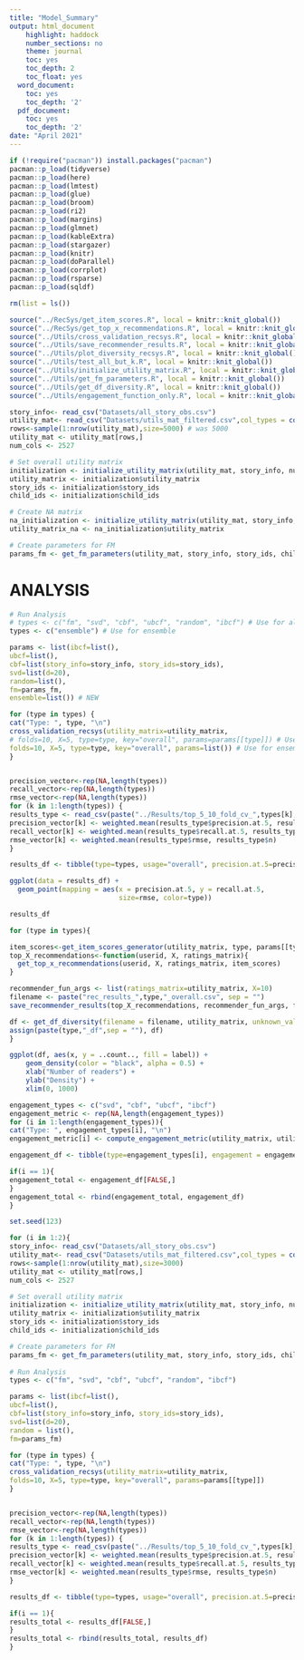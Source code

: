```yaml
---
title: "Model_Summary"
output: html_document
    highlight: haddock
    number_sections: no
    theme: journal
    toc: yes
    toc_depth: 2
    toc_float: yes
  word_document:
    toc: yes
    toc_depth: '2'
  pdf_document:
    toc: yes
    toc_depth: '2'
date: "April 2021"
---
```


```r
if (!require("pacman")) install.packages("pacman")
pacman::p_load(tidyverse)
pacman::p_load(here)
pacman::p_load(lmtest)
pacman::p_load(glue)
pacman::p_load(broom)
pacman::p_load(ri2)
pacman::p_load(margins)
pacman::p_load(glmnet) 
pacman::p_load(kableExtra)
pacman::p_load(stargazer)
pacman::p_load(knitr)
pacman::p_load(doParallel)
pacman::p_load(corrplot)
pacman::p_load(rsparse)
pacman::p_load(sqldf)

rm(list = ls())

source("../RecSys/get_item_scores.R", local = knitr::knit_global())
source("../RecSys/get_top_x_recommendations.R", local = knitr::knit_global())
source("../Utils/cross_validation_recsys.R", local = knitr::knit_global())
source("../Utils/save_recommender_results.R", local = knitr::knit_global())
source("../Utils/plot_diversity_recsys.R", local = knitr::knit_global())
source("../Utils/test_all_but_k.R", local = knitr::knit_global())
source("../Utils/initialize_utility_matrix.R", local = knitr::knit_global())
source("../Utils/get_fm_parameters.R", local = knitr::knit_global())
source("../Utils/get_df_diversity.R", local = knitr::knit_global())
source("../Utils/engagement_function_only.R", local = knitr::knit_global())
```

```r
story_info<- read_csv("Datasets/all_story_obs.csv")
utility_mat<- read_csv("Datasets/utils_mat_filtered.csv",col_types = cols(.default = col_double()))
rows<-sample(1:nrow(utility_mat),size=5000) # was 5000
utility_mat <- utility_mat[rows,]
num_cols <- 2527

# Set overall utility matrix
initialization <- initialize_utility_matrix(utility_mat, story_info, num_cols, fill_zero <- 0.0)
utility_matrix <- initialization$utility_matrix
story_ids <- initialization$story_ids
child_ids <- initialization$child_ids

# Create NA matrix
na_initialization <- initialize_utility_matrix(utility_mat, story_info, num_cols, fill_zero <- -999)
utility_matrix_na <- na_initialization$utility_matrix

# Create parameters for FM
params_fm <- get_fm_parameters(utility_mat, story_info, story_ids, child_ids)

```

# ANALYSIS

```r
# Run Analysis  
# types <- c("fm", "svd", "cbf", "ubcf", "random", "ibcf") # Use for all models except ensemble
types <- c("ensemble") # Use for ensemble

params <- list(ibcf=list(),
ubcf=list(),
cbf=list(story_info=story_info, story_ids=story_ids),
svd=list(d=20),
random=list(),
fm=params_fm,
ensemble=list()) # NEW

for (type in types) {
cat("Type: ", type, "\n")
cross_validation_recsys(utility_matrix=utility_matrix,
# folds=10, X=5, type=type, key="overall", params=params[[type]]) # Use for all models except ensemble
folds=10, X=5, type=type, key="overall", params=list()) # Use for ensemble
}


precision_vector<-rep(NA,length(types))
recall_vector<-rep(NA,length(types))
rmse_vector<-rep(NA,length(types))
for (k in 1:length(types)) {
results_type <- read_csv(paste("../Results/top_5_10_fold_cv_",types[k],"_overall.csv", sep = ""))
precision_vector[k] <- weighted.mean(results_type$precision.at.5, results_type$n)
recall_vector[k] <- weighted.mean(results_type$recall.at.5, results_type$n)
rmse_vector[k] <- weighted.mean(results_type$rmse, results_type$n)
}

results_df <- tibble(type=types, usage="overall", precision.at.5=precision_vector, recall.at.5=recall_vector, rmse=rmse_vector)

ggplot(data = results_df) + 
  geom_point(mapping = aes(x = precision.at.5, y = recall.at.5,
                           size=rmse, color=type))
```

```r
results_df
```

```r

for (type in types){

item_scores<-get_item_scores_generator(utility_matrix, type, params[[type]])
top_X_recommendations<-function(userid, X, ratings_matrix){
  get_top_x_recommendations(userid, X, ratings_matrix, item_scores)
}

recommender_fun_args <- list(ratings_matrix=utility_matrix, X=10)
filename <- paste("rec_results_",type,"_overall.csv", sep = "")
save_recommender_results(top_X_recommendations, recommender_fun_args, filename, full=TRUE)

df <- get_df_diversity(filename = filename, utility_matrix, unknown_value = 0.0)
assign(paste(type,"_df",sep = ""), df)
}

ggplot(df, aes(x, y = ..count.., fill = label)) +
    geom_density(color = "black", alpha = 0.5) +
    xlab("Number of readers") +
    ylab("Density") + 
    xlim(0, 1000)
```

```r
engagement_types <- c("svd", "cbf", "ubcf", "ibcf")
engagement_metric <- rep(NA,length(engagement_types))
for (i in 1:length(engagement_types)){
cat("Type: ", engagement_types[i], "\n")
engagement_metric[i] <- compute_engagement_metric(utility_matrix, utility_matrix_na, 1000, engagement_types[i])

engagement_df <- tibble(type=engagement_types[i], engagement = engagement_metric[i])

if(i == 1){
engagement_total <- engagement_df[FALSE,]
}
engagement_total <- rbind(engagement_total, engagement_df)
}
```


```r
set.seed(123)

for (i in 1:2){
story_info<- read_csv("Datasets/all_story_obs.csv")
utility_mat<- read_csv("Datasets/utils_mat_filtered.csv",col_types = cols(.default = col_double()))
rows<-sample(1:nrow(utility_mat),size=3000)
utility_mat <- utility_mat[rows,]
num_cols <- 2527

# Set overall utility matrix
initialization <- initialize_utility_matrix(utility_mat, story_info, num_cols, fill_zero <- 0.0)
utility_matrix <- initialization$utility_matrix
story_ids <- initialization$story_ids
child_ids <- initialization$child_ids

# Create parameters for FM
params_fm <- get_fm_parameters(utility_mat, story_info, story_ids, child_ids)
  
# Run Analysis  
types <- c("fm", "svd", "cbf", "ubcf", "random", "ibcf")

params <- list(ibcf=list(),
ubcf=list(),
cbf=list(story_info=story_info, story_ids=story_ids),
svd=list(d=20),
random = list(),
fm=params_fm)

for (type in types) {
cat("Type: ", type, "\n")
cross_validation_recsys(utility_matrix=utility_matrix,
folds=10, X=5, type=type, key="overall", params=params[[type]])
}


precision_vector<-rep(NA,length(types))
recall_vector<-rep(NA,length(types))
rmse_vector<-rep(NA,length(types))
for (k in 1:length(types)) {
results_type <- read_csv(paste("../Results/top_5_10_fold_cv_",types[k],"_overall.csv", sep = ""))
precision_vector[k] <- weighted.mean(results_type$precision.at.5, results_type$n)
recall_vector[k] <- weighted.mean(results_type$recall.at.5, results_type$n)
rmse_vector[k] <- weighted.mean(results_type$rmse, results_type$n)
}

results_df <- tibble(type=types, usage="overall", precision.at.5=precision_vector, recall.at.5=recall_vector, rmse=rmse_vector, i)

if(i == 1){
results_total <- results_df[FALSE,]
}
results_total <- rbind(results_total, results_df)
}

```

